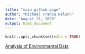 ```yaml
---
title: "main github page"
author: "Michael France Nelson"
date: "August 21, 2020"
output: html_document
---
```


```r
knitr::opts_chunk$set(echo = TRUE)
```





<a href = "https://michaelfrancenelson.github.io/eco_602_634_2020/">Analysis of Environmental Data</a>


